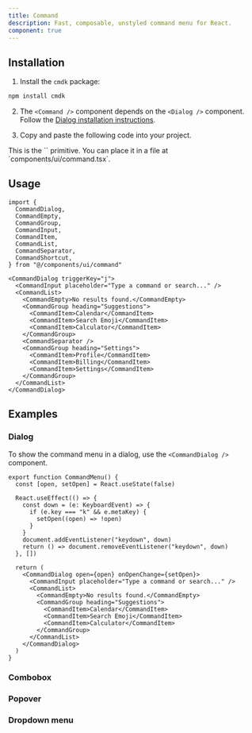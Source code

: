 ```yaml
---
title: Command
description: Fast, composable, unstyled command menu for React.
component: true
---
```


<ComponentExample src="/components/examples/command/demo.tsx" align="start">
  <CommandDemo />
</ComponentExample>

## Installation

1. Install the `cmdk` package:

```bash
npm install cmdk
```

2. The `<Command />` component depends on the `<Dialog />` component. Follow the [Dialog installation instructions](//docs/primitives/dialog#installation).

3. Copy and paste the following code into your project.

<ComponentSource src="/components/ui/command.tsx" />

<Callout>
  This is the `<Command />` primitive. You can place it in a file at
  `components/ui/command.tsx`.
</Callout>

## Usage

```tsx
import {
  CommandDialog,
  CommandEmpty,
  CommandGroup,
  CommandInput,
  CommandItem,
  CommandList,
  CommandSeparator,
  CommandShortcut,
} from "@/components/ui/command"
```

```tsx
<CommandDialog triggerKey="j">
  <CommandInput placeholder="Type a command or search..." />
  <CommandList>
    <CommandEmpty>No results found.</CommandEmpty>
    <CommandGroup heading="Suggestions">
      <CommandItem>Calendar</CommandItem>
      <CommandItem>Search Emoji</CommandItem>
      <CommandItem>Calculator</CommandItem>
    </CommandGroup>
    <CommandSeparator />
    <CommandGroup heading="Settings">
      <CommandItem>Profile</CommandItem>
      <CommandItem>Billing</CommandItem>
      <CommandItem>Settings</CommandItem>
    </CommandGroup>
  </CommandList>
</CommandDialog>
```

## Examples

### Dialog

<ComponentExample src="/components/examples/command/dialog.tsx">
  <CommandDialogDemo />
</ComponentExample>

To show the command menu in a dialog, use the `<CommandDialog />` component.

```tsx
export function CommandMenu() {
  const [open, setOpen] = React.useState(false)

  React.useEffect(() => {
    const down = (e: KeyboardEvent) => {
      if (e.key === "k" && e.metaKey) {
        setOpen((open) => !open)
      }
    }
    document.addEventListener("keydown", down)
    return () => document.removeEventListener("keydown", down)
  }, [])

  return (
    <CommandDialog open={open} onOpenChange={setOpen}>
      <CommandInput placeholder="Type a command or search..." />
      <CommandList>
        <CommandEmpty>No results found.</CommandEmpty>
        <CommandGroup heading="Suggestions">
          <CommandItem>Calendar</CommandItem>
          <CommandItem>Search Emoji</CommandItem>
          <CommandItem>Calculator</CommandItem>
        </CommandGroup>
      </CommandList>
    </CommandDialog>
  )
}
```

### Combobox

<ComponentExample src="/components/examples/command/combobox.tsx">
  <CommandCombobox />
</ComponentExample>

### Popover

<ComponentExample src="/components/examples/command/popover.tsx">
  <CommandPopover />
</ComponentExample>

### Dropdown menu

<ComponentExample src="/components/examples/command/dropdown-menu.tsx">
  <CommandDropdownMenu />
</ComponentExample>
